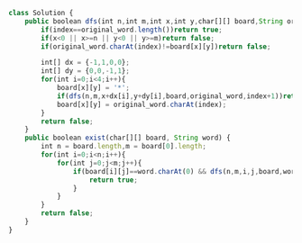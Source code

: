 ```js
class Solution {
    public boolean dfs(int n,int m,int x,int y,char[][] board,String original_word,int index){
        if(index==original_word.length())return true;
        if(x<0 || x>=n || y<0 || y>=m)return false;
        if(original_word.charAt(index)!=board[x][y])return false;

        int[] dx = {-1,1,0,0};
        int[] dy = {0,0,-1,1};
        for(int i=0;i<4;i++){
            board[x][y] = '*';
            if(dfs(n,m,x+dx[i],y+dy[i],board,original_word,index+1))return true;
            board[x][y] = original_word.charAt(index);
        }
        return false;
    }
    public boolean exist(char[][] board, String word) {
        int n = board.length,m = board[0].length;
        for(int i=0;i<n;i++){
            for(int j=0;j<m;j++){
                if(board[i][j]==word.charAt(0) && dfs(n,m,i,j,board,word,0)){
                    return true;
                }
            }
        }
        return false;
    }
}

```